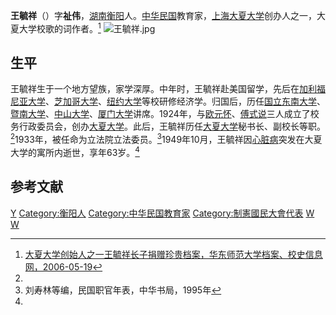 {{otheruses|subject=中华民国教育家|other=清朝顺治年间进士|王毓祥 (順治進士)}}
{{Infobox Officeholder
|姓名=王毓祥
|圖像=File:王毓祥2.jpg
|圖像大小=200px
|圖像說明=  
|rank= 
| 字 =  ？ 
| 號 =？
| 別名 
| birth_date = 1886年？月？日
| 出生地點=
| 逝世日期= 1949年10月？日
| 逝世地點=
| resting_place =  
| 政黨 = 
| 其他政黨 = 
| 身高 = 
| 配偶 = 
| 伴侶 = 
| 兒女 = 
| 父母 = 
| 親屬 = 
| 居住地 = 
| 學歷 = 
| 母校 = 
| 職業 = 
| 著作 = 
| 國籍=
| awards=
}}
'''王毓祥'''（{{bd|1886年||1949年|}}）字'''祉伟'''，[[湖南|湖南]][[衡阳|衡阳]]人。[[中华民国|中华民国]]教育家，[[上海|上海]][[大夏大学|大夏大学]]创办人之一，大夏大学校歌的词作者。<ref name=daxia>[http://www.dag.ecnu.edu.cn/pub/search/pub_default.asp?fmt=&fopen=&showtitle=&showbtn=&fpub=1&fid=21&id=3 大夏大学创始人之一王毓祥长子捐赠珍贵档案，华东师范大学档案、校史信息网，2006-05-19]{{dead link|date=2018年3月 |bot=InternetArchiveBot |fix-attempted=yes }}</ref>
[[File:王毓祥.jpg|thumb]]
==生平==
王毓祥生于一个地方望族，家学深厚。中年时，王毓祥赴美国留学，先后在[[加利福尼亚大学|加利福尼亚大学]]、[[芝加哥大学|芝加哥大学]]、[[纽约大学|纽约大学]]等校研修经济学。归国后，历任[[国立东南大学|国立东南大学]]、[[暨南大学|暨南大学]]、[[中山大学|中山大学]]、[[厦门大学|厦门大学]]讲席。1924年，与[[欧元怀|欧元怀]]、[[傅式说|傅式说]]三人成立了校务行政委员会，创办[[大夏大学|大夏大学]]。此后，王毓祥历任[[大夏大学|大夏大学]]秘书长、副校长等职。<ref name=daxia/>1933年，被任命为立法院立法委员。<ref>刘寿林等编，民国职官年表，中华书局，1995年</ref>1949年10月，王毓祥因[[心脏病|心脏病]]突发在大夏大学的寓所内逝世，享年63岁。<ref name=daxia/>

==参考文献==
{{reflist}}

{{第3屆中華民國訓政時期立法委員名單}}
{{第4屆中華民國訓政時期立法委員名單}}
{{DEFAULTSORT:Wang王}}
[[Category:王姓|Y]]
[[Category:衡阳人|Category:衡阳人]]
[[Category:中华民国教育家|Category:中华民国教育家]]
[[Category:制憲國民大會代表|Category:制憲國民大會代表]]
[[Category:芝加哥大學校友|W]]
[[Category:紐約大學校友|W]]